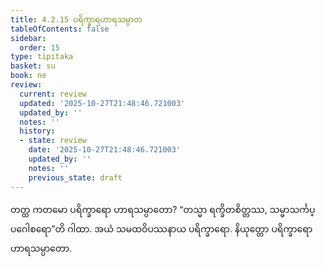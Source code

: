 ```yaml
---
title: 4.2.15 ပရိက္ခာရဟာရသမ္ပာတ
tableOfContents: false
sidebar:
  order: 15
type: tipitaka
basket: su
book: ne
review:
  current: review
  updated: '2025-10-27T21:48:46.721003'
  updated_by: ''
  notes: ''
  history:
  - state: review
    date: '2025-10-27T21:48:46.721003'
    updated_by: ''
    notes: ''
    previous_state: draft
---
```



<ReviewStatus review={frontmatter.review} showDetails={true} />

<HypothesisAnnotation frontmatter={frontmatter} />

<DynamicBreadcrumb />

<Division number="77" book="ne" e="ch" v="27" p="90">

<Paragraph number="537" book="ne">
တတ္ထ ကတမော ပရိက္ခာရော ဟာရသမ္ပာတော?
</Paragraph>

<Paragraph number="538" book="ne">
“တသ္မာ ရက္ခိတစိတ္တဿ, သမ္မာသင်္ကပ္ပဂေါစရော”တိ ဂါထာ. အယံ သမထဝိပဿနာယ ပရိက္ခာရော.

</Paragraph>
</Division>

<Paragraph number="539" type="center" book="ne">
နိယုတ္တော ပရိက္ခာရော ဟာရသမ္ပာတော.
</Paragraph>